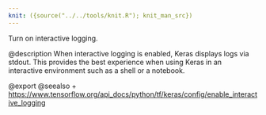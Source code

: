```yaml
---
knit: ({source("../../tools/knit.R"); knit_man_src})
---
```

Turn on interactive logging.

@description
When interactive logging is enabled, Keras displays logs via stdout.
This provides the best experience when using Keras in an interactive
environment such as a shell or a notebook.

@export
@seealso
+ <https://www.tensorflow.org/api_docs/python/tf/keras/config/enable_interactive_logging>
